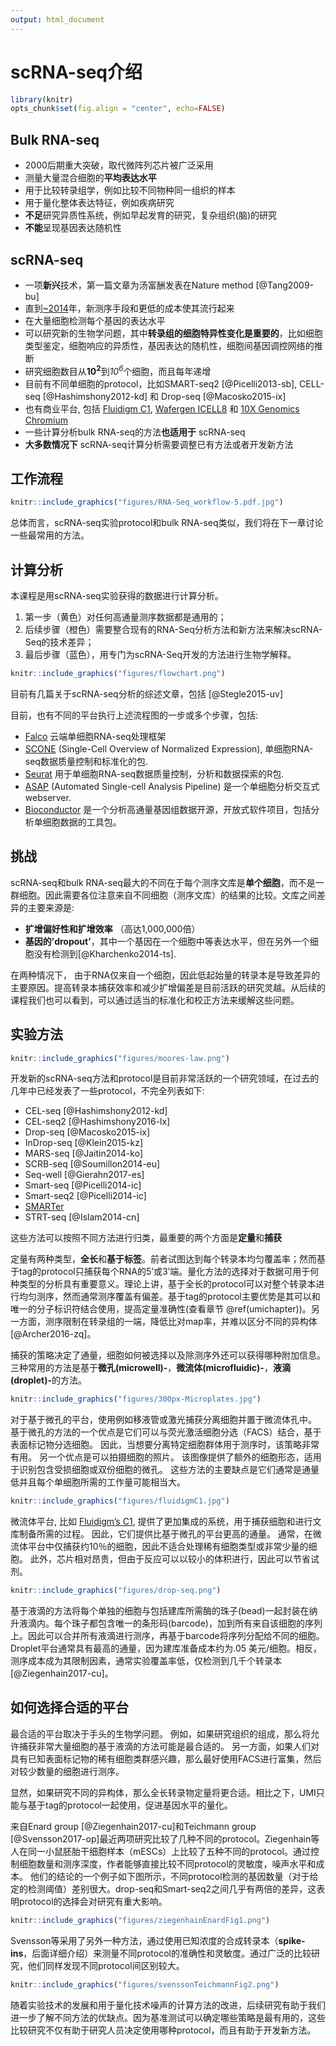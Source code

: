 ```yaml
---
output: html_document
---
```


# scRNA-seq介绍 {#introduction_to_single_cell_rna_seq}

```r
library(knitr)
opts_chunk$set(fig.align = "center", echo=FALSE)
```

## Bulk RNA-seq

* 2000后期重大突破，取代微阵列芯片被广泛采用
* 测量大量混合细胞的**平均表达水平**
* 用于比较转录组学，例如比较不同物种同一组织的样本
* 用于量化整体表达特征，例如疾病研究
* **不足**研究异质性系统，例如早起发育的研究，复杂组织(脑)的研究
* **不能**呈现基因表达随机性
    
## scRNA-seq

* 一项**新兴**技术，第一篇文章为汤富酬发表在Nature method [@Tang2009-bu]
* 直到[~2014](https://www.ohio.edu/bioinformatics/upload/Single-Cell-RNA-seq-Method-of-the-Year-2013.pdf)年，新测序手段和更低的成本使其流行起来
* 在大量细胞检测每个基因的表达水平
* 可以研究新的生物学问题，其中**转录组的细胞特异性变化是重要的**，比如细胞类型鉴定，细胞响应的异质性，基因表达的随机性，细胞间基因调控网络的推断
* 研究细胞数目从**$10^2$**到*$10^6$*个细胞，而且每年递增
* 目前有不同单细胞的protocol，比如SMART-seq2 [@Picelli2013-sb], CELL-seq [@Hashimshony2012-kd] 和 Drop-seq [@Macosko2015-ix]
* 也有商业平台, 包括 [Fluidigm C1](https://www.fluidigm.com/products/c1-system), [Wafergen ICELL8](https://www.wafergen.com/products/icell8-single-cell-system) 和 [10X Genomics Chromium](https://www.10xgenomics.com/single-cell/)
* 一些计算分析bulk RNA-seq的方法**也适用于** scRNA-seq
* **大多数情况下** scRNA-seq计算分析需要调整已有方法或者开发新方法

## 工作流程

```r
knitr::include_graphics("figures/RNA-Seq_workflow-5.pdf.jpg")
```

总体而言，scRNA-seq实验protocol和bulk RNA-seq类似，我们将在下一章讨论一些最常用的方法。

## 计算分析

本课程是用scRNA-seq实验获得的数据进行计算分析。

1. 第一步（黄色）对任何高通量测序数据都是通用的；
2. 后续步骤（橙色）需要整合现有的RNA-Seq分析方法和新方法来解决scRNA-Seq的技术差异；
3. 最后步骤（蓝色），用专门为scRNA-Seq开发的方法进行生物学解释。


```r
knitr::include_graphics("figures/flowchart.png")
```

目前有几篇关于scRNA-seq分析的综述文章，包括 [@Stegle2015-uv]

目前，也有不同的平台执行上述流程图的一步或多个步骤，包括:

* [Falco](https://github.com/VCCRI/Falco/) 云端单细胞RNA-seq处理框架
* [SCONE](https://github.com/YosefLab/scone) (Single-Cell Overview of Normalized Expression), 单细胞RNA-seq数据质量控制和标准化的包.
* [Seurat](http://satijalab.org/seurat/) 用于单细胞RNA-seq数据质量控制，分析和数据探索的R包.
* [ASAP](https://asap.epfl.ch/) (Automated Single-cell Analysis Pipeline) 是一个单细胞分析交互式webserver.
* [Bioconductor](https://master.bioconductor.org/packages/release/workflows/html/simpleSingleCell.html) 是一个分析高通量基因组数据开源，开放式软件项目，包括分析单细胞数据的工具包。


## 挑战

scRNA-seq和bulk RNA-seq最大的不同在于每个测序文库是**单个细胞**，而不是一群细胞。因此需要各位注意来自不同细胞（测序文库）的结果的比较。文库之间差异的主要来源是:

* **扩增偏好性和扩增效率** （高达1,000,000倍）
* **基因的'dropout'**，其中一个基因在一个细胞中等表达水平，但在另外一个细胞没有检测到[@Kharchenko2014-ts].

在两种情况下， 由于RNA仅来自一个细胞，因此低起始量的转录本是导致差异的主要原因。提高转录本捕获效率和减少扩增偏差是目前活跃的研究灵越。从后续的课程我们也可以看到，可以通过适当的标准化和校正方法来缓解这些问题。

## 实验方法

```r
knitr::include_graphics("figures/moores-law.png")
```

开发新的scRNA-seq方法和protocol是目前非常活跃的一个研究领域，在过去的几年中已经发表了一些protocol，不完全列表如下:

* CEL-seq [@Hashimshony2012-kd]
* CEL-seq2 [@Hashimshony2016-lx]
* Drop-seq [@Macosko2015-ix]
* InDrop-seq [@Klein2015-kz]
* MARS-seq [@Jaitin2014-ko]
* SCRB-seq [@Soumillon2014-eu]
* Seq-well [@Gierahn2017-es]
* Smart-seq [@Picelli2014-ic]
* Smart-seq2 [@Picelli2014-ic]
* [SMARTer](http://www.clontech.com/US/Products/cDNA_Synthesis_and_Library_Construction/Next_Gen_Sequencing_Kits/Total_RNA-Seq/Universal_RNA_Seq_Random_Primed)
* STRT-seq [@Islam2014-cn]

这些方法可以按照不同方法进行归类，最重要的两个方面是**定量**和**捕获**

定量有两种类型，**全长**和**基于标签**。前者试图达到每个转录本均匀覆盖率；然而基于tag的protocol只捕获每个RNA的5'或3'端。量化方法的选择对于数据可用于何种类型的分析具有重要意义。理论上讲，基于全长的protocol可以对整个转录本进行均匀测序，然而通常测序覆盖有偏差。基于tag的protocol主要优势是其可以和唯一的分子标识符结合使用，提高定量准确性(查看章节 \@ref(umichapter))。另一方面，测序限制在转录组的一端，降低比对map率，并难以区分不同的异构体[@Archer2016-zq]。

捕获的策略决定了通量，细胞如何被选择以及除测序外还可以获得哪种附加信息。三种常用的方法是基于**微孔(microwell)-**，**微流体(microfluidic)-**，**液滴(droplet)-**的方法。

```r
knitr::include_graphics("figures/300px-Microplates.jpg")
```

对于基于微孔的平台，使用例如移液管或激光捕获分离细胞并置于微流体孔中。 基于微孔的方法的一个优点是它们可以与荧光激活细胞分选（FACS）结合，基于表面标记物分选细胞。 因此，当想要分离特定细胞群体用于测序时，该策略非常有用。 另一个优点是可以拍摄细胞的照片。 该图像提供了额外的细胞形态，适用于识别包含受损细胞或双份细胞的微孔。 这些方法的主要缺点是它们通常是通量低并且每个单细胞所需的工作量可能相当大。


```r
knitr::include_graphics("figures/fluidigmC1.jpg")
```

微流体平台, 比如 [Fluidigm's C1](https://www.fluidigm.com/products/c1-system#workflow), 提供了更加集成的系统，用于捕获细胞和进行文库制备所需的过程。 因此，它们提供比基于微孔的平台更高的通量。 通常，在微流体平台中仅捕获约10％的细胞，因此不适合处理稀有细胞类型或非常少量的细胞。 此外，芯片相对昂贵，但由于反应可以以较小的体积进行，因此可以节省试剂。

```r
knitr::include_graphics("figures/drop-seq.png")
```

基于液滴的方法将每个单独的细胞与包括建库所需酶的珠子(bead)一起封装在纳升液滴内。每个珠子都包含唯一的条形码(barcode)，加到所有来自该细胞的序列上。因此可以合并所有液滴进行测序，再基于barcode将序列分配给不同的细胞。Droplet平台通常具有最高的通量，因为建库准备成本约为$.05$ 美元/细胞。相反，测序成本成为其限制因素，通常实验覆盖率低，仅检测到几千个转录本 [@Ziegenhain2017-cu]。

## 如何选择合适的平台

最合适的平台取决于手头的生物学问题。 例如，如果研究组织的组成，那么将允许捕获非常大量细胞的基于液滴的方法可能是最合适的。 另一方面，如果人们对具有已知表面标记物的稀有细胞类群感兴趣，那么最好使用FACS进行富集，然后对较少数量的细胞进行测序。

显然，如果研究不同的异构体，那么全长转录物定量将更合适。相比之下，UMI只能与基于tag的protocol一起使用，促进基因水平的量化。

来自Enard group [@Ziegenhain2017-cu]和Teichmann group [@Svensson2017-op]最近两项研究比较了几种不同的protocol。Ziegenhain等人在同一小鼠胚胎干细胞样本（mESCs）上比较了五种不同的protocol。通过控制细胞数量和测序深度，作者能够直接比较不同protocol的灵敏度，噪声水平和成本。 他们的结论的一个例子如下图所示，不同protocol检测的基因数量（对于给定的检测阈值）差别很大。drop-seq和Smart-seq2之间几乎有两倍的差异，这表明protocol的选择会对研究有重大影响。

```r
knitr::include_graphics("figures/ziegenhainEnardFig1.png")
```

Svensson等采用了另外一种方法，通过使用已知浓度的合成转录本（**spike-ins**，后面详细介绍）来测量不同protocol的准确性和灵敏度。通过广泛的比较研究，他们同样发现不同protocol间区别较大。

```r
knitr::include_graphics("figures/svenssonTeichmannFig2.png")
```

随着实验技术的发展和用于量化技术噪声的计算方法的改进，后续研究有助于我们进一步了解不同方法的优缺点。因为基准测试可以确定哪些策略是最有用的，这些比较研究不仅有助于研究人员决定使用哪种protocol，而且有助于开发新方法。


